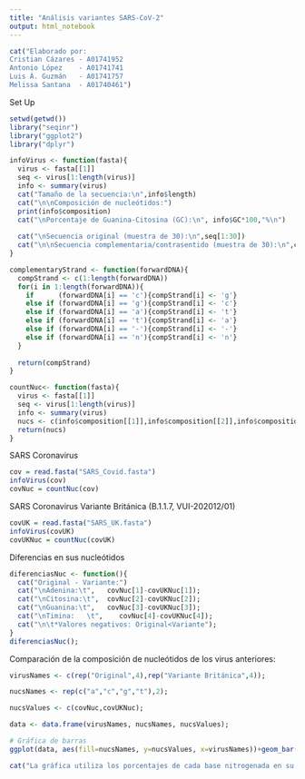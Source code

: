 ```yaml
---
title: "Análisis variantes SARS-CoV-2"
output: html_notebook
---
```


```r
cat("Elaborado por:
Cristian Cázares - A01741952
Antonio López    - A01741741
Luis Á. Guzmán   - A01741757
Melissa Santana  - A01740461")
```



Set Up
```r
setwd(getwd())
library("seqinr")
library("ggplot2")
library("dplyr")

infoVirus <- function(fasta){
  virus <- fasta[[1]]
  seq <- virus[1:length(virus)]
  info <- summary(virus)
  cat("Tamaño de la secuencia:\n",info$length)
  cat("\n\nComposición de nucleótidos:")
  print(info$composition)
  cat("\nPorcentaje de Guanina-Citosina (GC):\n", info$GC*100,"%\n")
  
  cat("\nSecuencia original (muestra de 30):\n",seq[1:30])
  cat("\n\nSecuencia complementaria/contrasentido (muestra de 30):\n",complementaryStrand(seq)[1:30]) 
}

complementaryStrand <- function(forwardDNA){
  compStrand <- c(1:length(forwardDNA))
  for(i in 1:length(forwardDNA)){
    if      (forwardDNA[i] == 'c'){compStrand[i] <- 'g'}
    else if (forwardDNA[i] == 'g'){compStrand[i] <- 'c'}
    else if (forwardDNA[i] == 'a'){compStrand[i] <- 't'}
    else if (forwardDNA[i] == 't'){compStrand[i] <- 'a'}
    else if (forwardDNA[i] == '-'){compStrand[i] <- '-'}
    else if (forwardDNA[i] == 'n'){compStrand[i] <- 'n'}
  }
  
  return(compStrand)
}

countNuc<- function(fasta){
  virus <- fasta[[1]]
  seq <- virus[1:length(virus)]
  info <- summary(virus)
  nucs <- c(info$composition[[1]],info$composition[[2]],info$composition[[3]],info$composition[[4]])
  return(nucs)
}
```


SARS Coronavirus
```r
cov = read.fasta("SARS_Covid.fasta")
infoVirus(cov)
covNuc = countNuc(cov)
```

SARS Coronavirus Variante Británica (B.1.1.7, VUI-202012/01)
```r
covUK = read.fasta("SARS_UK.fasta")
infoVirus(covUK)
covUKNuc = countNuc(covUK)
```

Diferencias en sus nucleótidos
```r
diferenciasNuc <- function(){
  cat("Original - Variante:")
  cat("\nAdenina:\t",   covNuc[1]-covUKNuc[1]);
  cat("\nCitosina:\t",  covNuc[2]-covUKNuc[2]);
  cat("\nGuanina:\t",   covNuc[3]-covUKNuc[3]);
  cat("\nTimina:   \t",    covNuc[4]-covUKNuc[4]);
  cat("\n\t*Valores negativos: Original<Variante");
}
diferenciasNuc();
```

Comparación de la composición de nucleótidos de los virus anteriores:
```r
virusNames <- c(rep("Original",4),rep("Variante Británica",4));

nucsNames <- rep(c("a","c","g","t"),2);

nucsValues <- c(covNuc,covUKNuc);

data <- data.frame(virusNames, nucsNames, nucsValues);

# Gráfica de barras
ggplot(data, aes(fill=nucsNames, y=nucsValues, x=virusNames))+geom_bar(position="dodge", stat="identity")

cat("La gráfica utiliza los porcentajes de cada base nitrogenada en su respectiva secuencia, extraídos de cada archivo fasta y agrupados en un Data Frame. Cada base se representa en la gráfica de barras con un color distintivo, para su fácil distinción y se agrupan por virus analizado, permitiendo apreciar visualmente sus variaciones de una manera sencilla. Igualmente se incluyeron sus diferencias numéricas para verificar su exactitud.\n")
```

